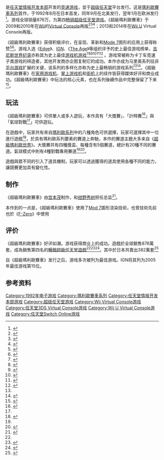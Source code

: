 {{NoteTA
| G1=Games
| G2=Mario
| 1=zh-tw:瑪利歐賽車; zh-cn:马力欧卡丁车; zh-hk:瑪利歐賽車; zh:马里奥赛车
| 2=zh-tw:瑪利歐; zh-cn:马力欧; zh-hk:瑪利歐; zh:马里奥
}}
{{Infobox video game
|title=超級瑪利歐賽車
|japanese=スーパーマリオカート
|english=Super Mario Kart
|image=超級瑪利歐賽車SFC.jpg
|caption=
|developer=[[任天堂情報開發本部|任天堂情報開發本部]]
|publisher=[[任天堂|任天堂]]
|director=[[杉山直|杉山直]]<br>[[绀野秀树|绀野秀树]]
|producer=[[宫本茂|宫本茂]]<br>[[山内溥|山内溥]]
|artist=杉山直<br>森直樹<br>[[小田部羊一|小田部羊一]]<br>MIE YOSHIMURA<br>[[小泉欢晃|小泉欢晃]]
|composer=岡素世<br>阪東太郎
|series=[[瑪利歐賽車系列|瑪利歐賽車系列]]
|platforms=[[超級任天堂|超級任天堂]]
|released='''超級任天堂'''{{vgrelease|JP|August 27, 1992<ref name="SMK Review"/>|NA|1992-09-01<ref name="SMK Review"/>|EU|1993-01-21<ref name="SMK Review"/>|CN|May 6, 2004}}<u>Nintendo Switch Online</u><br />{{vgrelease new|WW|2019年9月6日<br />|WW|2021年5月26日（特別版）|CN|May 15, 2022}}
|genre=[[竞速游戏|竞速]]
|modes=[[單人電子遊戲|單人]]、[[多人電子遊戲|多人]]
}}

{{vgname|超級瑪利歐賽車|ja=スーパーマリオカート|en=Super Mario Kart|cn=超级马力欧卡丁车|aka-cn=超级马里奥赛车|tw=超級瑪利歐賽車|aka-hk=超級瑪利奧賽車|hk=tw}}是[[任天堂情报开发本部|任天堂情报开发本部]]开发的[[竞速游戏|竞速游戏]]，並于[[超级任天堂|超级任天堂]]平台发行。这是[[瑪利歐賽車系列|瑪利歐賽車系列]]首作，于1992年8月在日本首发，同年9月在北美发行，翌年1月在欧洲发行<ref name="SMK Review">{{cite web|title=Review: Super Mario Kart (Wii U eShop / Super NES)|publisher=Nintendo Life|url=http://www.nintendolife.com/reviews/wiiu-eshop/super_mario_kart_snes|first=Jamie|last=O'Neill|date=2014-03-28|accessdate=2014-07-03|language=en|archive-date=2014-10-12|archive-url=https://web.archive.org/web/20141012093510/http://www.nintendolife.com/reviews/wiiu-eshop/super_mario_kart_snes|dead-url=no}}</ref>。游戏全球销量876万，为第四[[畅销超级任天堂游戏列表|畅销超级任天堂游戏]]。《超級瑪利歐賽車》于2009和2010年在[[Wii|Wii]]的[[Virtual_Console|Virtual Console]]再版<ref name="JP VC">{{cite web|title=Virtual Console バーチャルコンソール|publisher=[[任天堂|任天堂]]|url=https://www.nintendo.co.jp/wii/vc/vc_mk/index.html|language=ja|accessdate=2008-07-14|archive-date=2017-03-17|archive-url=https://web.archive.org/web/20170317114053/https://www.nintendo.co.jp/wii/vc/vc_mk/index.html|dead-url=no}}</ref><ref name="NA VC">{{cite web |url=https://www.nintendo.com/whatsnew/detail/O-6Hu5sS3KndAbl1v6fJElEIDoveAwhn |title=Download New BIT.TRIP Kicks, Speeding Karts, Magic Castles and More |date=2009-11-23|publisher=[[任天堂|任天堂]] |accessdate=2009-11-23|archive-url=https://web.archive.org/web/20091126024620/http://www.nintendo.com/whatsnew/detail/O-6Hu5sS3KndAbl1v6fJElEIDoveAwhn |archive-date=2009-11-26 |dead-url=yes |language=en}}</ref><ref name="EU VC">{{cite web |last=East |first=Thomas |url=http://www.officialnintendomagazine.co.uk/article.php?id=16217 |title=Super Mario Kart coming to Virtual Console this Friday |date=2010-03-29|publisher=[[官方任天堂杂志|官方任天堂杂志]] |accessdate=2010-03-29 |archive-url=https://web.archive.org/web/20120426192958/http://www.officialnintendomagazine.co.uk/16217/super-mario-kart-coming-to-virtual-console-this-friday/# |archive-date=2012-04-26 |dead-url=yes |df= |language=en}}</ref>；2013和2014年在[[Wii_U|Wii U]] Virtual Console再版。

《超級瑪利歐賽車》获得积极评价，在呈现、革新和[[Mode_7|Mode 7]]图形的应用上获得称赞<ref name="NMS">{{cite journal|title=Super NES Review - Super Mario Kart|journal=[[官方任天堂杂志|官方任天堂杂志]]|volume=1|pages=20–24|publisher=EMAP|url=http://www.meanmachinesmag.co.uk/pdf/supermariokartsnes.pdf?PHPSESSID=8de0bbed3648828556a66b0145ad1041|accessdate=2008-12-28|language=en|archive-date=2008-09-05|archive-url=https://web.archive.org/web/20080905080730/http://www.meanmachinesmag.co.uk/pdf/supermariokartsnes.pdf|dead-url=yes}}</ref><ref name="1up ess50">{{cite web|last=Hirandand |first=Ravi |title=The Essential 50 #29 |publisher=[[1UP.com|1UP.com]] |url=http://www.1up.com/do/feature?cId=3134033 |accessdate=2008-12-28 |deadurl=yes |archiveurl=https://www.webcitation.org/5sD3Kr6UX?url=http://www.1up.com/do/feature?cId=3134033 |archivedate=2010-08-24 |language=en}}</ref>。游戏入选《[[Edge_(杂志)|Edge]]》、[[IGN|IGN]]、《[[The_Age|The Age]]》等组织评予的史上最佳游戏榜单，[[吉尼斯世界纪录|吉尼斯世界纪录]]亦称其为史上最佳[[游戏机游戏|游戏机游戏]]<ref name="IGN 100-07">{{cite web|title=IGN's 100 top games Of All Time 2007|website=IGN|year=2007|url=http://top100.ign.com/2007/ign_top_game_23.html|access-date=2008-12-28|archive-url=https://web.archive.org/web/20120414133232/http://top100.ign.com/2007/ign_top_game_23.html|archive-date=2012-04-14|language=en}}</ref><ref name="edge100">{{cite web|title=Edges's Top 100 Games of All Time |publisher=[[Edge_(magazine)|Edge]] |date=2007-07-02 |url=http://www.next-gen.biz/features/edges-top-100-games-all-time |archiveurl=https://web.archive.org/web/20080822053639/http://www.edge-online.com/magazine/edges-top-100-games-of-all-time?page=0%2C8 |archivedate=2008-08-22 |accessdate=2008-12-28 |deadurl=yes|language=en }}</ref><ref name="age">{{cite web|last=Hill|first=Jason|title=The 50 best games|publisher=[[The_Age|The Age]]|date=2005-06-10|url=http://www.theage.com.au/news/livewire/the-50-best-games/2005/10/04/1128191720699.html|accessdate=2008-12-28|language=en|archive-date=2008-02-09|archive-url=https://web.archive.org/web/20080209221355/http://www.theage.com.au/news/livewire/the-50-best-games/2005/10/04/1128191720699.html|dead-url=no}}</ref><ref name="GS ggoat">{{cite web|last=Navarro|first=Alex|title=The Greatest Games of All Time: Super Mario Kart|publisher=[[GameSpot|GameSpot]]|url=http://www.gamespot.com/features/6136230/index.html?tag=result;title;4|accessdate=2008-12-28|language=en|archive-date=2012-01-08|archive-url=https://web.archive.org/web/20120108064044/http://www.gamespot.com/features/the-greatest-games-of-all-time-super-mario-kart-6136230/|dead-url=no}}</ref><ref name="NGen21">{{cite magazine|last=|first= |title=Top 100 Games of All Time |magazine=[[次世代_(雜誌)|次世代]]|issue=21 |publisher={{Tsl|en|Imagine Media}} |date=1996-09|page=56|language=en}}</ref><ref name="guinness50">{{cite web|last=Ivan|first=Tom|title=Guinness ranks top 50 games of all time|publisher=[[Computer_and_Video_Games|Computer and Video Games]]|date=2009-02-28|url=http://www.computerandvideogames.com/article.php?id=209385|accessdate=2009-03-14|language=en|archive-date=2013-06-21|archive-url=https://www.webcitation.org/6HYGYdHnM?url=http://www.computerandvideogames.com/209385/guinness-ranks-top-50-games-of-all-time/|dead-url=no}}</ref> 。游戏常被称为卡丁车竞速子类游戏的缔造者，其他开发商亦企图复制它的成功。本作亦成为马里奥系列往非[[平台游戏|平台游戏]]扩展的关键，该系列的多样化亦称为史上最畅销的游戏系列<ref name="GS ggoat" /><ref name="Sutra M#1">{{cite web|last=Jenkins|first=David|title=Mario Tops Best Selling Game Franchise List|publisher=[[Gamasutra|Gamasutra]]|date=2007-01-10|url=http://www.gamasutra.com/php-bin/news_index.php?story=12349|accessdate=2009-01-01|language=en|archive-date=2008-06-17|archive-url=https://web.archive.org/web/20080617160750/http://www.gamasutra.com/php-bin/news_index.php?story=12349|dead-url=no}}</ref>。《超級瑪利歐賽車》在[[家用游戏机|家用游戏机]]、[[掌上游戏机|掌上游戏机]]和[[街机|街机]]上的续作皆获得媒体好评和商业成功。《超級瑪利歐賽車》中玩法的核心元素，也在系列後續作品中完整保留了下来<ref name="1UP retronaut">{{cite web|last=Parish|first=Jeremy|author2=Bob Mackey|title=Retronauts Crashes Into Mario Kart|publisher=[[1UP.com|1UP.com]]|date=2008-04-10|url=http://www.1up.com/news/retronauts-crashes-mario-kart|accessdate=2008-12-28|deadurl=yes|archiveurl=https://web.archive.org/web/20110523081901/http://www.1up.com/news/retronauts-crashes-mario-kart|archivedate=2011-05-23|language=en|df=}}</ref>。

==玩法==
《超級瑪利歐賽車》可供單人或多人遊玩，本作具有「大獎賽」、「計時賽<ref name="ndojo">{{cite web|title=Reviews - Super Mario Kart|url=http://www.nintendojo.com/reviews/SNES/view_item.php?1052508795|accessdate=2008-12-28|last=Heckel|first=Nathan|publisher=Nintendojo|language=en|dead-url=yes|archive-url=https://web.archive.org/web/20061114022502/http://www.nintendojo.com/reviews/SNES/view_item.php?1052508795|archive-date=2006-11-14}}</ref>」與「氣球對戰<ref name="ndojo" />」可供遊玩。

在遊戲中，玩家共有來自[[瑪利歐系列|瑪利歐系列]]中的八種角色可供選擇，玩家可選擇其中一位進行遊戲<ref name="npower">{{cite journal|title=Super Mario Kart|date=1992-10|journal=[[任天堂力量|任天堂力量]]|publisher=[[任天堂|任天堂]]|volume=41|pages=83–91|language=en}}</ref>，於具有瑪利歐系列要素的賽道上奔馳，本作的賽道主題大多来自《[[超級瑪利歐世界|超級瑪利歐世界]]》。大獎賽共有四種獎盃、每種含有5個賽道，總計有20種不同的賽道。氣球模式中則有4種對戰專用賽道<ref name="npower" /><ref name="SMK">{{cite video game| title = 超級瑪利歐賽車| developer = [[任天堂情報開發本部|任天堂情報開發本部]]| publisher = [[任天堂|任天堂]]| date = 1992-08-27| platform = [[超級任天堂|超級任天堂]]}}</ref>。

遊戲與眾不同的引入了道具機制，玩家可以透過獲得的道具使用各種不同的能力，讓競賽更加具有變化性。

==制作==
《超級瑪利歐賽車》由[[宫本茂|宫本茂]]制作，{{Tsl|ja|杉山直_(ゲームクリエイター)|杉山直}}和[[绀野秀树|绀野秀树]]担任总监<ref>{{cite video game| title = 超級瑪利歐賽車| developer = [[任天堂情報開發本部|任天堂情報開發本部]]| publisher = [[任天堂|任天堂]]| date = 1992-08-27| platform = [[超級任天堂|超級任天堂]]| scene=開發人員清單}}</ref>。

本作到的一点是，《超級瑪利歐賽車》使用了[[Mode_7|Mod 7]]圖形渲染技術，也曾技術先前也於《[[F-Zero|F-Zero]]》中使用
==评价==
{{Video game reviews
| GR = 94% <ref name=grankings>{{cite web|title=Super Mario Kart reviews|website=[[GameRankings|GameRankings]]|url=http://www.gamerankings.com/snes/588738-super-mario-kart/index.html|access-date=2008-12-28|archive-url=https://web.archive.org/web/20120410005923/http://www.gamerankings.com/snes/588738-super-mario-kart/index.html |archive-date=2012-04-10|language=en}}</ref>
| EGM = 8.5/10<ref name=EGMRev>{{cite magazine |url=https://retrocdn.net/images/7/7f/EGM_US_040.pdf |title=Review Crew: ''Super Mario Kart'' |magazine=Electronic Gaming Monthly |date=1992-11 |page=25 |language=en |access-date=2021-04-07 |archive-date=2020-10-30 |archive-url=https://web.archive.org/web/20201030163456/https://retrocdn.net/images/7/7f/EGM_US_040.pdf |dead-url=no }}</ref>
| rev1 = Cubed3
| rev1Score = 9/10<ref name="C3 rev">{{cite web|last=Bianco|first=Karn Spyder Lee|title=Super Mario Kart|publisher=Cubed³|date=2003-09-07|url=http://www.cubed3.com/review/194/|access-date=2008-12-28|archive-url=https://web.archive.org/web/20120224005915/http://www.cubed3.com/review/194/|archive-date=2012-02-24|language=en}}</ref>
| rev2 = Electronic Games
| rev2Score = 93%<ref>{{Cite web |url=https://archive.org/stream/Electronic-Games-1992-12/Electronic%20Games%201992-12#page/n77/mode/2up |title=''Electronic Games'', 1992年12月, pp. 79-80 |access-date=2014-12-11 |archive-url=https://web.archive.org/web/20150408140642/https://archive.org/stream/Electronic-Games-1992-12/Electronic%20Games%201992-12#page/n77/mode/2up |archive-date=2015-04-08  |language=en}}</ref>
| rev3 = HonestGamers
| rev3Score = 10/10<ref name="honest">{{cite web|last=Venter|first=Jason|title=Super Mario Kart : Staff Review|publisher=Honest Gamers|url=http://www.honestgamers.com/reviews/200/Super-Mario-Kart.html|access-date=2008-12-28|archive-url=https://web.archive.org/web/20110505202130/http://www.honestgamers.com/reviews/200/Super-Mario-Kart.html|archive-date=2011-05-05|language=en}}</ref>
| rev4 = Nintendojo
| rev4Score = 9.5/10<ref name="ndojo"/>
| rev5 = Thunderbolt
| rev5Score = 10/10<ref name=thunder>{{cite web|last=Kramer|first=Josh|title=Super Mario Kart - SNES Review at Thunderbolt Games|publisher=Thunderbolt|date=2004-07-29|url=http://www.thunderboltgames.com/reviews/article/super-mario-kart-review-for-snes.html|access-date=2008-12-28|archive-url=https://web.archive.org/web/20090207185939/http://www.thunderboltgames.com/reviews/article/super-mario-kart-review-for-snes.html|archive-date=2009-02-07|language=en}}</ref>
}}
《超級瑪利歐賽車》好评如潮。游戏获得商业上的成功。遊戲於全球銷售876萬套，成為銷售第四名的[[畅销超级任天堂游戏列表|暢銷超級任天堂遊戲]]<ref name=npower/><ref>{{cite web|title=Super Mario Kart Players Choice Box Image|website=GameFAQs |url=http://www.gamefaqs.com/snes/588738-super-mario-kart/images/box-89458 |access-date=2014-07-03|archive-url=https://web.archive.org/web/20140705174743/http://www.gamefaqs.com/snes/588738-super-mario-kart/images/box-89458|archive-date=2014-07-05|language=en}}</ref><ref>{{cite web|url=https://www.gameinformer.com/b/news/archive/2014/06/02/mario-kart-8-speeds-to-over-1-2-million-sales-in-opening-weekend.aspx|archive-url=https://web.archive.org/web/20140604084937/https://www.gameinformer.com/b/news/archive/2014/06/02/mario-kart-8-speeds-to-over-1-2-million-sales-in-opening-weekend.aspx |archive-date=4 June 2014|title=Mario Kart 8 Speeds To Over 1.2 Million Sales In Opening Weekend|last=Futter|first=Mike|date=2 June 2014|work=[[Game_Informer|Game Informer]]|publisher=[[GameStop|GameStop]] |access-date=2 June 2014|language=en}}</ref>。其中於日本共賣出382萬套<ref>{{cite web |title=Japan Platinum Chart Games |url=http://www.the-magicbox.com/Chart-JPPlatinum.shtml |website=The Magic Box |access-date=2021-02-24 |language=en |archive-date=2019-08-01 |archive-url=https://web.archive.org/web/20190801030711/http://www.the-magicbox.com/Chart-JPPlatinum.shtml |dead-url=no }}</ref>

自《超級瑪利歐賽車》发行之后，游戏多次被列为最佳游戏。IGN将其列为2005年最佳游戏第15位。

==参考资料==
{{Reflist|2}}

{{马里奥竞速游戏}}

{{Portal bar|马里奥系列|电子游戏}}

{{DEFAULTSORT:Super Mario Kart}}
[[Category:1992年电子游戏|Category:1992年电子游戏]]
[[Category:瑪利歐賽車系列|Category:瑪利歐賽車系列]]
[[Category:任天堂情报开发本部游戏|Category:任天堂情报开发本部游戏]]
[[Category:超级任天堂游戏|Category:超级任天堂游戏]]
[[Category:Wii_Virtual_Console游戏|Category:Wii Virtual Console游戏]]
[[Category:任天堂3DS_Virtual_Console游戏|Category:任天堂3DS Virtual Console游戏]]
[[Category:Wii_U_Virtual_Console游戏|Category:Wii U Virtual Console游戏]]
[[Category:任天堂Switch_Online游戏|Category:任天堂Switch Online游戏]]